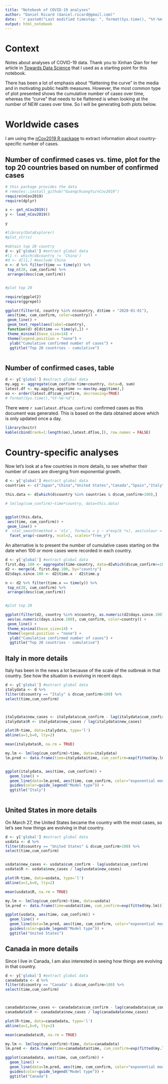 ```yaml
---
title: "Notebook of COVID-19 analyses"
author: "Daniel Ricard (daniel.ricard@gmail.com)"
date: '`r paste0("Last modified timestap: ", format(Sys.time(), "%Y-%m-%d %H:%M:%S"))`'
output: html_notebook
---
```


# Context
Notes about analyses of COVID-19 data. Thank you to 
Xinhan Qian for her article in [Towards Data Science](https://towardsdatascience.com/visualize-the-pandemic-with-r-covid-19-c3443de3b4e4) that I used as a starting point for this notebook.

There has been a lot of emphasis about "flattening the curve" in the media and in motivating public health measures. However, the most common type of plot presented shows the cumulative number of cases over time, whereas the "curve" that needs to be flattened is when looking at the number of NEW cases over time. So I will be generating both plots below.



# Worldwide cases

I am using the [nCov2019 R package](http://www.github.com/GuangchuangYu/nCov2019) to extract information about country-specific number of cases.

## Number of confirmed cases vs. time, plot for the top 20 countries based on number of confirmed cases

```r
# this package provides the data 
# remotes::install_github("GuangchuangYu/nCov2019")
require(nCov2019)
require(dplyr)

x <- get_nCov2019()
y <- load_nCov2019()

y

#library(DataExplorer)
#plot_str(x)

#obtain top 20 country
d <- y['global'] #extract global data
#l1 <- which(d$country != 'China')
#d <- d[l1,] #exclude China
n <- d %>% filter(time == time(y)) %>%
 top_n(20, cum_confirm) %>%
 arrange(desc(cum_confirm))


#plot top 20

require(ggplot2)
require(ggrepel)

ggplot(filter(d, country %in% n$country, d$time > "2020-01-01"),
 aes(time, cum_confirm, color=country)) +
 geom_line() +
 geom_text_repel(aes(label=country),
 function(d) d[d$time == time(y),]) +
 theme_minimal(base_size=14) +
 theme(legend.position = "none") +
  ylab("Cumulative confirmed number of cases") +
  ggtitle("Top 20 countries - cumulative")

```

```r

```

## Number of confirmed cases, table

```r
d <- y['global'] #extract global data
my.agg <- aggregate(cum_confirm~time+country, data=d, sum)
latest.df <- my.agg[my.agg$time == max(my.agg$time),]
oo <- order(latest.df$cum_confirm, decreasing=TRUE)
# format(Sys.time(),"%Y-%m-%d")
```
There were `r sum(latest.df$cum_confirm)` confirmed cases as this document was generated. This is based on the data obtained above which is only updated once a day.


```r
library(knitr)
kable(cbind(rank=1:length(oo),latest.df[oo,]), row.names = FALSE)
```
# Country-specific analyses

Now let's look at a few countries in more details, to see whether their number of cases are diverging from exponential growth.


```r

d <- y['global'] #extract global data
countries <- c("Japan","China","United States","Canada","Spain","Italy","France","Germany","Czechia","Norway","Australia","Argentina","Morocco","South Korea","Iran","Switzerland","Russia","Denmark","Singapore","Israel","United Kingdom")

this.data <- d[which(d$country %in% countries & d$cum_confirm>100),]

# lm(log(cum_confirm)~time*country, data=this.data)


ggplot(this.data,
 aes(time, cum_confirm)) +
 geom_line() + 
#  stat_smooth(method = 'nls', formula = y ~ a*exp(b *x), aes(colour = 'Exponential'), se = FALSE, start = list(a=10,b=1)) +
  facet_wrap(~country, ncol=2, scales="free_y")

```

An alternative is to present the number of cumulative cases starting on the date when 100 or more cases were recorded in each country. 

```r
d <- y['global'] #extract global data
first.day.100 <- aggregate(time~country, data=d[which(d$cum_confirm>=100),],min)
d2 <- merge(d, first.day.100, by="country")
d2$days.since.100 <- d2$time.x - d2$time.y

n <- d2 %>% filter(time.x == time(y)) %>%
 top_n(20, cum_confirm) %>%
 arrange(desc(cum_confirm))


#plot top 20

ggplot(filter(d2, country %in% n$country, as.numeric(d2$days.since.100)>0),
 aes(as.numeric(days.since.100), cum_confirm, color=country)) +
 geom_line() +
 theme_minimal(base_size=14) +
 theme(legend.position = "none") +
  ylab("Cumulative confirmed number of cases") +
  ggtitle("Top 20 countries - cumulative")


```



## Italy in more details
Italy has been in the news a lot because of the scale of the outbreak in that country. See how the situation is evolving in recent days.

```r
d <- y['global'] #extract global data
italydata <- d %>%
filter(d$country == "Italy" & d$cum_confirm>100) %>%
select(time,cum_confirm)



italydata$new_cases <- italydata$cum_confirm - lag(italydata$cum_confirm)
italydata$R <- italydata$new_cases / lag(italydata$new_cases)

plot(R~time, data=italydata, type='l')
abline(a=1,b=0, lty=2)

mean(italydata$R, na.rm = TRUE)

my.lm <- lm(log(cum_confirm)~time, data=italydata)
lm.pred <- data.frame(time=italydata$time, cum_confirm=exp(fitted(my.lm)))


ggplot(italydata, aes(time, cum_confirm)) +
  geom_line() +
  geom_line(data=lm.pred, aes(time, cum_confirm, color="exponential model"), linetype=2) +
  guides(color=guide_legend("Model type")) +
  ggtitle("Italy")
  

```


## United States in more details
On March 27, the United States became the country with the most cases, so let's see how things are evolving in that country.

```r
d <- y['global'] #extract global data
usdata <- d %>%
filter(d$country == "United States" & d$cum_confirm>100) %>%
select(time,cum_confirm)


usdata$new_cases <- usdata$cum_confirm - lag(usdata$cum_confirm)
usdata$R <- usdata$new_cases / lag(usdata$new_cases)

plot(R~time, data=usdata, type='l')
abline(a=1,b=0, lty=2)

mean(usdata$R, na.rm = TRUE)

my.lm <- lm(log(cum_confirm)~time, data=usdata)
lm.pred <- data.frame(time=usdata$time, cum_confirm=exp(fitted(my.lm)))

ggplot(usdata, aes(time, cum_confirm)) +
  geom_line() +
  geom_line(data=lm.pred, aes(time, cum_confirm, color="exponential model"), linetype=2) +
  guides(color=guide_legend("Model type")) +
  ggtitle("United States")

```

## Canada in more details
Since I live in Canada, I am also interested in seeing how things are evolving in that country.


```r
d <- y['global'] #extract global data
canadadata <- d %>%
filter(d$country == "Canada" & d$cum_confirm>100) %>%
select(time,cum_confirm)



canadadata$new_cases <- canadadata$cum_confirm - lag(canadadata$cum_confirm)
canadadata$R <- canadadata$new_cases / lag(canadadata$new_cases)

plot(R~time, data=canadadata, type='l')
abline(a=1,b=0, lty=2)

mean(canadadata$R, na.rm = TRUE)

my.lm <- lm(log(cum_confirm)~time, data=canadadata)
lm.pred <- data.frame(time=canadadata$time, cum_confirm=exp(fitted(my.lm)))

ggplot(canadadata, aes(time, cum_confirm)) +
  geom_line() +
  geom_line(data=lm.pred, aes(time, cum_confirm, color="exponential model"), linetype=2) +
  guides(color=guide_legend("Model type")) +
  ggtitle("Canada")

```
